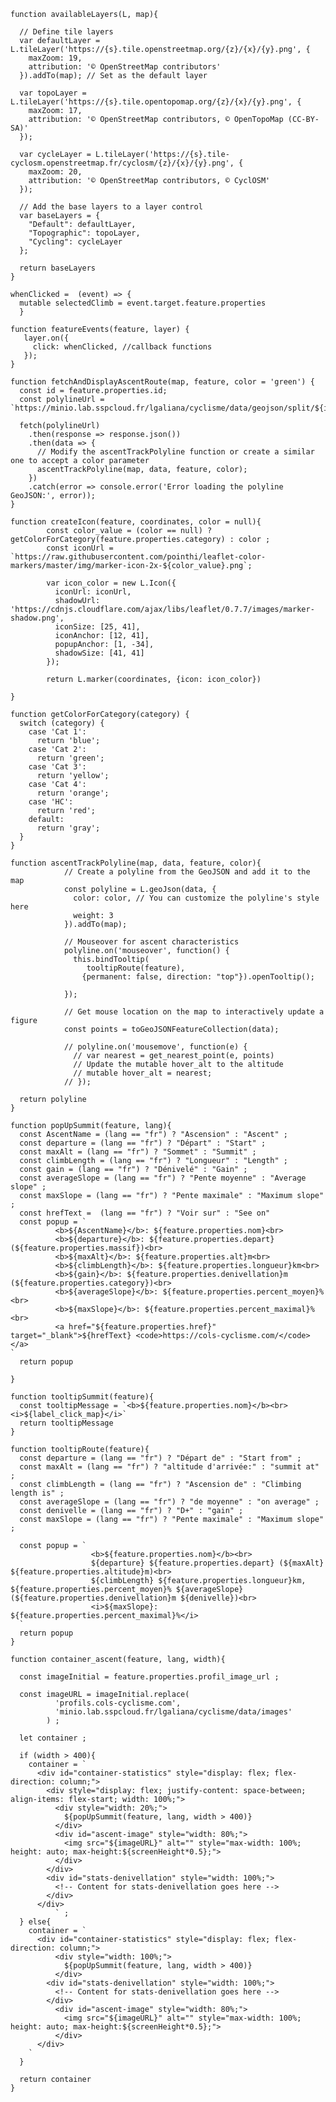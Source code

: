 <!---------------------------
Layer
----------------------------->

```ojs
function availableLayers(L, map){
  
  // Define tile layers
  var defaultLayer = L.tileLayer('https://{s}.tile.openstreetmap.org/{z}/{x}/{y}.png', {
    maxZoom: 19,
    attribution: '© OpenStreetMap contributors'
  }).addTo(map); // Set as the default layer
  
  var topoLayer = L.tileLayer('https://{s}.tile.opentopomap.org/{z}/{x}/{y}.png', {
    maxZoom: 17,
    attribution: '© OpenStreetMap contributors, © OpenTopoMap (CC-BY-SA)'
  });
  
  var cycleLayer = L.tileLayer('https://{s}.tile-cyclosm.openstreetmap.fr/cyclosm/{z}/{x}/{y}.png', {
    maxZoom: 20,
    attribution: '© OpenStreetMap contributors, © CyclOSM'
  });
  
  // Add the base layers to a layer control
  var baseLayers = {
    "Default": defaultLayer,
    "Topographic": topoLayer,
    "Cycling": cycleLayer
  };

  return baseLayers  
}
```

<!-------------
Events
--------------->

```ojs
whenClicked =  (event) => {
  mutable selectedClimb = event.target.feature.properties
  }
```

```ojs
function featureEvents(feature, layer) {
   layer.on({
     click: whenClicked, //callback functions
   });
}
```

```ojs
function fetchAndDisplayAscentRoute(map, feature, color = 'green') {
  const id = feature.properties.id;
  const polylineUrl = `https://minio.lab.sspcloud.fr/lgaliana/cyclisme/data/geojson/split/${id}.geojson`;

  fetch(polylineUrl)
    .then(response => response.json())
    .then(data => {
      // Modify the ascentTrackPolyline function or create a similar one to accept a color parameter
      ascentTrackPolyline(map, data, feature, color);
    })
    .catch(error => console.error('Error loading the polyline GeoJSON:', error));
}
```


<!---------------------
Icons
----------------------->

```ojs
function createIcon(feature, coordinates, color = null){
        const color_value = (color == null) ? getColorForCategory(feature.properties.category) : color ;
        const iconUrl = `https://raw.githubusercontent.com/pointhi/leaflet-color-markers/master/img/marker-icon-2x-${color_value}.png`;
                
        var icon_color = new L.Icon({
          iconUrl: iconUrl,
          shadowUrl: 'https://cdnjs.cloudflare.com/ajax/libs/leaflet/0.7.7/images/marker-shadow.png',
          iconSize: [25, 41],
          iconAnchor: [12, 41],
          popupAnchor: [1, -34],
          shadowSize: [41, 41]
        });
        
        return L.marker(coordinates, {icon: icon_color})

}
```


```ojs
function getColorForCategory(category) {
  switch (category) {
    case 'Cat 1':
      return 'blue';
    case 'Cat 2':
      return 'green';
    case 'Cat 3':
      return 'yellow';
    case 'Cat 4':
      return 'orange';
    case 'HC':
      return 'red';
    default:
      return 'gray';
  }
}
```




```ojs
function ascentTrackPolyline(map, data, feature, color){
            // Create a polyline from the GeoJSON and add it to the map
            const polyline = L.geoJson(data, {
              color: color, // You can customize the polyline's style here
              weight: 3
            }).addTo(map);

            // Mouseover for ascent characteristics 
            polyline.on('mouseover', function() {
              this.bindTooltip(
                 tooltipRoute(feature),
                {permanent: false, direction: "top"}).openTooltip();
              
            });

            // Get mouse location on the map to interactively update a figure
            const points = toGeoJSONFeatureCollection(data);
            
            // polyline.on('mousemove', function(e) {
              // var nearest = get_nearest_point(e, points)
              // Update the mutable hover_alt to the altitude
              // mutable hover_alt = nearest;
            // });

  return polyline
}
```


<!---------------------------
Popup when clicking
on summit
----------------------------->


```ojs
function popUpSummit(feature, lang){
  const AscentName = (lang == "fr") ? "Ascension" : "Ascent" ;
  const departure = (lang == "fr") ? "Départ" : "Start" ;
  const maxAlt = (lang == "fr") ? "Sommet" : "Summit" ;
  const climbLength = (lang == "fr") ? "Longueur" : "Length" ;
  const gain = (lang == "fr") ? "Dénivelé" : "Gain" ;
  const averageSlope = (lang == "fr") ? "Pente moyenne" : "Average slope" ; 
  const maxSlope = (lang == "fr") ? "Pente maximale" : "Maximum slope" ; 
  const hrefText =  (lang == "fr") ? "Voir sur" : "See on"
  const popup = `
          <b>${AscentName}</b>: ${feature.properties.nom}<br>
          <b>${departure}</b>: ${feature.properties.depart} (${feature.properties.massif})<br> 
          <b>${maxAlt}</b>: ${feature.properties.alt}m<br>
          <b>${climbLength}</b>: ${feature.properties.longueur}km<br>
          <b>${gain}</b>: ${feature.properties.denivellation}m (${feature.properties.category})<br>
          <b>${averageSlope}</b>: ${feature.properties.percent_moyen}%<br>
          <b>${maxSlope}</b>: ${feature.properties.percent_maximal}%<br>
          <a href="${feature.properties.href}" target="_blank">${hrefText} <code>https://cols-cyclisme.com/</code></a>
` 
  return popup

}
```


<!------------------
Mouseover tooltip
-------------------->

```ojs
function tooltipSummit(feature){
  const tooltipMessage = `<b>${feature.properties.nom}</b><br><i>${label_click_map}</i>`
  return tooltipMessage
}
```

```ojs
function tooltipRoute(feature){
  const departure = (lang == "fr") ? "Départ de" : "Start from" ;
  const maxAlt = (lang == "fr") ? "altitude d'arrivée:" : "summit at" ;
  const climbLength = (lang == "fr") ? "Ascension de" : "Climbing length is" ;
  const averageSlope = (lang == "fr") ? "de moyenne" : "on average" ; 
  const denivelle = (lang == "fr") ? "D+" : "gain" ; 
  const maxSlope = (lang == "fr") ? "Pente maximale" : "Maximum slope" ; 

  const popup = `
                  <b>${feature.properties.nom}</b><br>
                  ${departure} ${feature.properties.depart} (${maxAlt} ${feature.properties.altitude}m)<br>
                  ${climbLength} ${feature.properties.longueur}km, ${feature.properties.percent_moyen}% ${averageSlope} (${feature.properties.denivellation}m ${denivelle})<br>
                  <i>${maxSlope}:  ${feature.properties.percent_maximal}%</i>
  `
  return popup
}
```


```ojs
function container_ascent(feature, lang, width){

  const imageInitial = feature.properties.profil_image_url ;

  const imageURL = imageInitial.replace(
          'profils.cols-cyclisme.com',
          'minio.lab.sspcloud.fr/lgaliana/cyclisme/data/images'
        ) ;

  let container ;

  if (width > 400){
    container = `
      <div id="container-statistics" style="display: flex; flex-direction: column;">
        <div style="display: flex; justify-content: space-between; align-items: flex-start; width: 100%;">
          <div style="width: 20%;">
            ${popUpSummit(feature, lang, width > 400)}
          </div>
          <div id="ascent-image" style="width: 80%;">
            <img src="${imageURL}" alt="" style="max-width: 100%; height: auto; max-height:${screenHeight*0.5};">
          </div>
        </div>
        <div id="stats-denivellation" style="width: 100%;">
          <!-- Content for stats-denivellation goes here -->
        </div>
      </div>
          ` ;
  } else{
    container = `
      <div id="container-statistics" style="display: flex; flex-direction: column;">
          <div style="width: 100%;">
            ${popUpSummit(feature, lang, width > 400)}
          </div>
        <div id="stats-denivellation" style="width: 100%;">
          <!-- Content for stats-denivellation goes here -->
        </div>
          <div id="ascent-image" style="width: 80%;">
            <img src="${imageURL}" alt="" style="max-width: 100%; height: auto; max-height:${screenHeight*0.5};">
          </div>
      </div>
    `
  }

  return container
}
```

